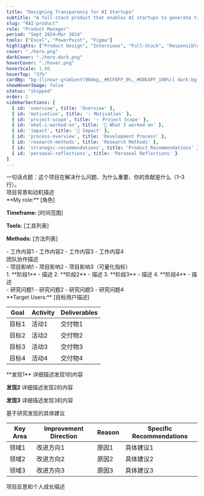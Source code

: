 ```yaml
---
title: "Designing Transparency for AI Startups"
subtitle: "A full-stack product that enables AI startups to generate transparency reports online, turning complex ethical principles into simple, actionable tools."
slug: "RAI-product"
role: "Product Manager"
period: "Sept 2024–Mar 2024"
tools: ["Excel", "PowerPoint", "Figma"]
highlights: ["Product Design", "Interviews", "Full-Stack", "Responsible AI", "Transparency"]
cover: "./hero.png"
darkCover: "./hero-dark.png"
hoverCover: "./hover.png"
hoverScale: 1.08
hoverTop: "37%"
cardBg: "bg-[linear-gradient(90deg,_#ECF8FF_0%,_#D8E4FF_100%)] dark:bg-[linear-gradient(90deg,_#1E3A5F_0%,_#2D4A6B_100%)] opacity-0 group-hover:opacity-100"
showHoverImage: false
status: "shipped"
order: 2
sidebarSections: [
  { id: 'overview', title: 'Overview' },
  { id: 'motivation', title: '💡 Motivation' },
  { id: 'project-scope', title: '✨ Project Scope' },
  { id: 'what-i-worked-on', title: '🌈 What I worked on' },
  { id: 'impact', title: '📸 Impact' },
  { id: 'process-overview', title: 'Development Process' },
  { id: 'research-methods', title: 'Research Methods' },
  { id: 'strategic-recommendations', title: 'Product Recommendations' },
  { id: 'personal-reflections', title: 'Personal Reflections' }
]
---
```



<Section heading="Overview">
一句话点题：这个项目在解决什么问题、为什么重要、你的贡献是什么（1–3 行）。
</Section>

<Section heading="💡 Motivation">
项目背景和动机描述
</Section>

<Section heading="✨ Project Scope">
**My role:** [角色]

**Timeframe:** [时间范围]

**Tools:** [工具列表]

**Methods:** [方法列表]
</Section>

<Section heading="🌈 What I worked on">
- 工作内容1
- 工作内容2
- 工作内容3
- 工作内容4
</Section>

<Section heading="🧑‍🤝‍🧑 Who I worked with">
团队协作描述
</Section>

<Section heading="📸 Impact">
- 项目影响1
- 项目影响2
- 项目影响3（可量化指标）
</Section>

<Section heading="Process overview">
1. **阶段1** - 描述
2. **阶段2** - 描述
3. **阶段3** - 描述
4. **阶段4** - 描述
</Section>

<Section heading="Key Research Questions">
- 研究问题1
- 研究问题2
- 研究问题3
- 研究问题4
</Section>

<Section heading="Research Methods">
**Target Users:** [目标用户描述]

| Goal | Activity | Deliverables |
|------|----------|--------------|
| 目标1 | 活动1 | 交付物1 |
| 目标2 | 活动2 | 交付物2 |
| 目标3 | 活动3 | 交付物3 |
| 目标4 | 活动4 | 交付物4 |
</Section>

<RichImage src="./flow.gif" caption="Funnel drop-off we discovered" />

<Section heading="Key Insights">
**发现1**
详细描述发现1的内容

**发现2**
详细描述发现2的内容

**发现3**
详细描述发现3的内容
</Section>

<PrototypeEmbed src="https://www.figma.com/embed?url=..." title="Prototype" />

<VideoEmbed src="https://www.youtube.com/embed/xxxxx" title="Walkthrough" />

<Section heading="Strategic Recommendations">
基于研究发现的具体建议

| Key Area | Improvement Direction | Reason | Specific Recommendations |
|----------|----------------------|--------|-------------------------|
| 领域1 | 改进方向1 | 原因1 | 具体建议1 |
| 领域2 | 改进方向2 | 原因2 | 具体建议2 |
| 领域3 | 改进方向3 | 原因3 | 具体建议3 |
</Section>

<Section heading="Personal Reflections">
项目反思和个人成长描述
</Section>

